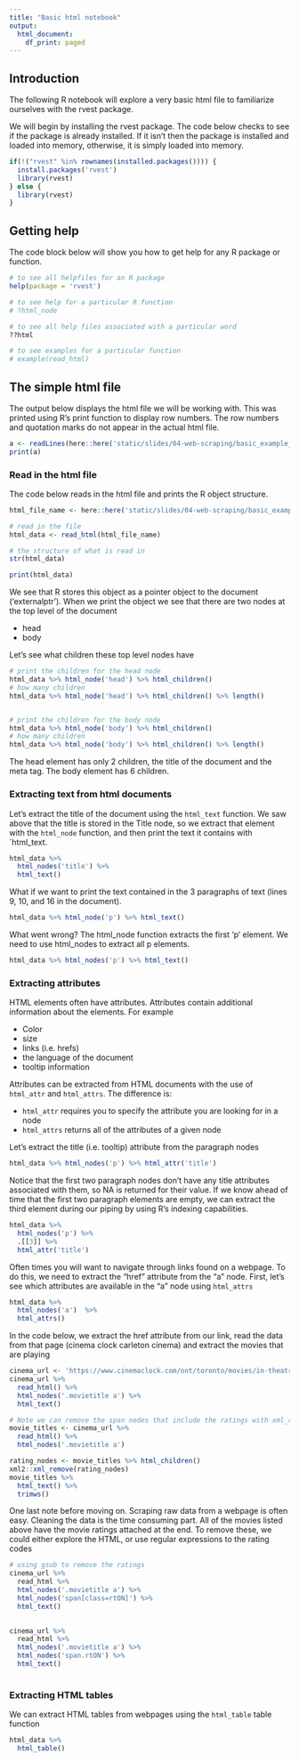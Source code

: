 ```yaml
---
title: "Basic html notebook"
output:
  html_document:
    df_print: paged
---
```


## Introduction

The following R notebook will explore a very basic html file to familiarize ourselves with the rvest package.

We will begin by installing the rvest package. The code below checks to see if the package is already installed. If it isn't then the package is installed and loaded into memory, otherwise, it is simply loaded into memory.

```r

if(!("rvest" %in% rownames(installed.packages()))) {
  install.packages('rvest')
  library(rvest)
} else {
  library(rvest)
}

```

## Getting help

The code block below will show you how to get help for any R package or function. 

```r
# to see all helpfiles for an R package
help(package = 'rvest')

# to see help for a particular R function
# ?html_node

# to see all help files associated with a particular word
??html

# to see examples for a particular function
# example(read_html)
```

## The simple html file

The output below displays the html file we will be working with. This was printed using R's print function to display row numbers. The row numbers and quotation marks do not appear in the actual html file. 

```r
a <- readLines(here::here('static/slides/04-web-scraping/basic_example_text.txt'))
print(a)
```


### Read in the html file

The code below reads in the html file and prints the R object structure.

```r
html_file_name <- here::here('static/slides/04-web-scraping/basic_example.html')

# read in the file
html_data <- read_html(html_file_name)

# the structure of what is read in
str(html_data)

print(html_data)
```

We see that R stores this object as a pointer object to the document ('externalptr'). When we print the object we see that there are two nodes at the top level of the document

* head
* body

Let's see what children these top level nodes have

```r
# print the children for the head node
html_data %>% html_node('head') %>% html_children()
# how many children
html_data %>% html_node('head') %>% html_children() %>% length()


# print the children for the body node
html_data %>% html_node('body') %>% html_children()
# how many children
html_data %>% html_node('body') %>% html_children() %>% length()


```


The head element has only 2 children, the title of the document and the meta tag. The body element has 6 children. 

### Extracting text from html documents

Let's extract the title of the document using the `html_text` function. We saw above that the title is stored in the Title node, so we extract that element with the `html_node` function, and then print the text it contains with `html_text.

```r
html_data %>% 
  html_nodes('title') %>% 
  html_text() 
```

What if we want to print the text contained in the 3 paragraphs of text (lines 9, 10, and 16 in the document). 

```r
html_data %>% html_node('p') %>% html_text() 
```

What went wrong? The html_node function extracts the first 'p' element. We need to use html_nodes to extract all p elements.

```r
html_data %>% html_nodes('p') %>% html_text() 
```

### Extracting attributes

HTML elements often have attributes. Attributes contain additional information about the elements. For example

* Color
* size
* links (i.e. hrefs)
* the language of the document
* tooltip information

Attributes can be extracted from HTML documents with the use of `html_attr` and `html_attrs`. The difference is:

* `html_attr` requires you to specify the attribute you are looking for in a node
* `html_attrs` returns all of the attributes of a given node

Let's extract the title (i.e. tooltip) attribute from the paragraph nodes

```r
html_data %>% html_nodes('p') %>% html_attr('title')
```

Notice that the first two paragraph nodes don't have any title attributes associated with them, so NA is returned for their value. If we know ahead of time that the first two paragraph elements are empty, we can extract the third element during our piping by using R's indexing capabilities.


```r
html_data %>% 
  html_nodes('p') %>%
  .[[3]] %>% 
  html_attr('title')
```


Often times you will want to navigate through links found on a webpage. To do this, we need to extract the "href" attribute from the "a" node. First, let's see which attributes are available in the "a" node using `html_attrs`

```r
html_data %>% 
  html_nodes('a')  %>%
  html_attrs()
```

In the code below, we extract the href attribute from our link, read the data from that page (cinema clock carleton cinema) and extract the movies that are playing

```r
cinema_url <- 'https://www.cinemaclock.com/ont/toronto/movies/in-theatres'
cinema_url %>% 
  read_html() %>% 
  html_nodes('.movietitle a') %>% 
  html_text() 

# Note we can remove the span nodes that include the ratings with xml_remove
movie_titles <- cinema_url %>% 
  read_html() %>% 
  html_nodes('.movietitle a')

rating_nodes <- movie_titles %>% html_children()
xml2::xml_remove(rating_nodes)
movie_titles %>% 
  html_text() %>% 
  trimws()
```

One last note before moving on. Scraping raw data from a webpage is often easy. Cleaning the data is the time consuming part. All of the movies listed above have the movie ratings attached at the end. To remove these, we could either explore the HTML, or use regular expressions to the rating codes 

```r
# using gsub to remove the ratings
cinema_url %>%
  read_html %>% 
  html_nodes('.movietitle a') %>% 
  html_nodes('span[class=rtON]') %>% 
  html_text()
 

cinema_url %>%
  read_html %>% 
  html_nodes('.movietitle a') %>% 
  html_nodes('span.rtON') %>% 
  html_text()
  
```

### Extracting HTML tables

We can extract HTML tables from webpages using the `html_table` table function

```r
html_data %>% 
  html_table()
```







